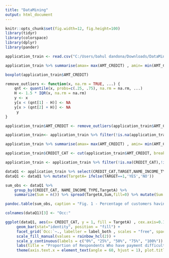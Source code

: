 ---
title: "DataMining"
output: html_document
---

```{r set}
knitr::opts_chunk$set(fig.width=12, fig.height=100) 
library(tidyr)
library(colorspace)
library(dplyr)
library(pander)
```




```{r}
application_train <- read.csv("C:/Users/bahul dandona/Downloads/DataMining_Project/application_train.csv")
```





```{r pressure, echo=FALSE}

application_train %>% summarise(amax= max(AMT_CREDIT) , amin= min(AMT_CREDIT), amean= mean(AMT_CREDIT), amedian=median(AMT_CREDIT), aiqr=IQR(AMT_CREDIT))

boxplot(application_train$AMT_CREDIT)
```



```{r}
remove_outliers <- function(x, na.rm = TRUE, ...) {
    qnt <- quantile(x, probs=c(.25, .75), na.rm = na.rm, ...)
    H <- 1.5 * IQR(x, na.rm = na.rm)
    y <- x
    y[x < (qnt[1] - H)] <- NA
    y[x > (qnt[2] + H)] <- NA
     y
}

application_train$AMT_CREDIT <- remove_outliers(application_train$AMT_CREDIT)

application_train<- application_train %>% filter(!is.na(application_train$AMT_CREDIT))


```


```{r}
application_train %>% summarise(amax= max(AMT_CREDIT) , amin= min(AMT_CREDIT), amean= mean(AMT_CREDIT), amedian=median(AMT_CREDIT), aiqr=IQR(AMT_CREDIT))
```


```{r}
application_train$CREDIT_CAT <- cut(application_train$AMT_CREDIT, breaks=c(0,100000,500000,1000000,1500000,1571932), labels=c("Below 100000","100000-500000","500000-1000000","1000000-1500000","Above 1500000"))

application_train <- application_train %>% filter(!is.na(CREDIT_CAT),!is.na(TARGET),!is.na(NAME_INCOME_TYPE))
```

```{r}
dataQ1 <- application_train %>% select(CREDIT_CAT,TARGET,NAME_INCOME_TYPE)
dataQ1 <- dataQ1 %>% mutate(TargetA= ifelse(TARGET==1,'YES','NO'))
```

```{r}
sum_obs <- dataQ1 %>% 
    group_by(CREDIT_CAT, NAME_INCOME_TYPE,TargetA) %>% 
    summarize(Sum = n()) %>% spread(TargetA,Sum,fill=0) %>% mutate(Sum = YES+NO, `% Facing payment difficulty` = round(YES/Sum*100, digits =1))
```

```{r}
pandoc.table(sum_obs, caption = "Fig. 1 - Percentage of customers having payment difficulty grouped by credit amount and occupation", justify = "center" , split.cells = c(14,58,1,1,1,1))
```


```{r, out.width="10px", out.height="20px"}
colnames(dataQ1)[3] <- "Occ:"

ggplot(dataQ1, aes(x= CREDIT_CAT, y = 1, fill = TargetA) , cex.axis=0.1)+ 
     geom_bar(stat="identity", position = "fill") + 
     facet_grid(`Occ:`~., labeller = label_both , scales = "free", space = "free") + 
     scale_fill_manual(values = rainbow_hcl(2)) +
     scale_y_continuous(labels = c("0%", "25%", "50%", "75%", "100%")) +
     labs(title = "Proportion of Respondents Who have payment difficulty in paying loan by \n Credit Amount and Their Occupation Type", fill = "Payment Difficulty:",x = "Credit Amount", y = "% Respondents who have payment diificulty") +
     theme(axis.text.x = element_text(angle = 60, hjust = 1), plot.title = element_text(hjust = 0.5))
```


